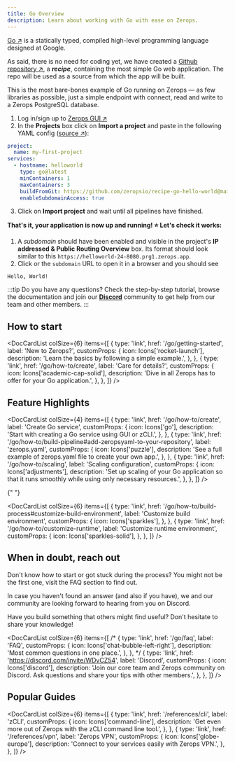 ```yaml
---
title: Go Overview
description: Learn about working with Go with ease on Zerops.
---
```



[Go ↗](https://go.dev/) is a statically typed, compiled high-level programming language designed at Google.


As said, there is no need for coding yet, we have created a [Github repository ↗](https://github.com/zeropsio/recipe-go-hello-world), a **_recipe_**, containing the most simple Go web application. The repo will be used as a source from which the app will be built.

<CustomCard title="Feel free to deploy the recipe yourself" emoji="🚀">
  This is the most bare-bones example of Go running on Zerops — as few libraries as possible,
  just a simple endpoint with connect, read and write to a Zerops PostgreSQL database.

  <DeployButton link="go" badgeWidth="200" />
</CustomCard>

1. Log in/sign up to [Zerops GUI ↗](https://app.zerops.io)
2. In the **Projects** box click on **Import a project** and paste in the following YAML config ([source ↗](https://github.com/zeropsio/recipe-go-hello-world/blob/main/import-project/description.yaml)):

```yaml
project:
  name: my-first-project
services:
  - hostname: helloworld
    type: go@latest
    minContainers: 1
    maxContainers: 3
    buildFromGit: https://github.com/zeropsio/recipe-go-hello-world@main
    enableSubdomainAccess: true
```

3. Click on **Import project** and wait until all pipelines have finished.

**That's it, your application is now up and running! :star: Let's check it works:**

1. A _subdomain_ should have been enabled and visible in the project's **IP addressed & Public Routing Overview** box. Its format should look similar to this `https://helloworld-24-8080.prg1.zerops.app`.
2. Click or the `subdomain` URL to open it in a browser and you should see

```
Hello, World!
```

:::tip
Do you have any questions? Check the step-by-step tutorial, browse the documentation and join our **[Discord](https://discord.com/invite/WDvCZ54)** community to get help from our team and other members.
:::

## How to start

<DocCardList
  colSize={6}
  items={[
    {
      type: 'link',
      href: '/go/getting-started',
      label: 'New to Zerops?',
      customProps: {
        icon: Icons['rocket-launch'],
        description: 'Learn the basics by following a simple example.',
      },
    },
    {
      type: 'link',
      href: '/go/how-to/create',
      label: 'Care for details?',
      customProps: {
        icon: Icons['academic-cap-solid'],
        description: 'Dive in all Zerops has to offer for your Go application.',
      },
    },
  ]}
/>

## Feature Highlights

<DocCardList
  colSize={4}
  items={[
    {
      type: 'link',
      href: '/go/how-to/create',
      label: 'Create Go service',
      customProps: {
        icon: Icons['go'],
        description: 'Start with creating a Go service using GUI or zCLI.',
      },
    },
    {
      type: 'link',
      href: '/go/how-to/build-pipeline#add-zeropsyaml-to-your-repository',
      label: 'zerops.yaml',
      customProps: {
        icon: Icons['puzzle'],
        description:
          'See a full example of zerops.yaml file to create your own app.',
      },
    },
    {
      type: 'link',
      href: '/go/how-to/scaling',
      label: 'Scaling configuration',
      customProps: {
        icon: Icons['adjustments'],
        description:
          'Set up scaling of your Go application so that it runs smoothly while using only necessary resources.',
      },
    },
  ]}
/>

{" "}

<DocCardList
  colSize={6}
  items={[
    {
      type: 'link',
      href: '/go/how-to/build-process#customize-build-environment',
      label: 'Customize build environment',
      customProps: {
        icon: Icons['sparkles'],
      },
    },
    {
      type: 'link',
      href: '/go/how-to/customize-runtime',
      label: 'Customize runtime environment',
      customProps: {
        icon: Icons['sparkles-solid'],
      },
    },
  ]}
/>

## When in doubt, reach out

Don't know how to start or got stuck during the process? You might not be the first one, visit the FAQ section to find out.

In case you haven't found an answer (and also if you have), we and our community are looking forward to hearing from you on Discord.

Have you build something that others might find useful? Don't hesitate to share your knowledge!

<DocCardList
  colSize={6}
  items={[
    /* {
      type: 'link',
      href: '/go/faq',
      label: 'FAQ',
      customProps: {
        icon: Icons['chat-bubble-left-right'],
        description: 'Most common questions in one place.',
      },
    }, */
    {
      type: 'link',
      href: 'https://discord.com/invite/WDvCZ54',
      label: 'Discord',
      customProps: {
        icon: Icons['discord'],
        description:
          'Join our core team and Zerops community on Discord. Ask questions and share your tips with other members.',
      },
    },
  ]}
/>

## Popular Guides

<DocCardList
  colSize={6}
  items={[
    {
      type: 'link',
      href: '/references/cli',
      label: 'zCLI',
      customProps: {
        icon: Icons['command-line'],
        description:
          'Get even more out of Zerops with the zCLI command line tool.',
      },
    },
    {
      type: 'link',
      href: '/references/vpn',
      label: 'Zerops VPN',
      customProps: {
        icon: Icons['globe-europe'],
        description: 'Connect to your services easily with Zerops VPN.',
      },
    },
  ]}
/>
